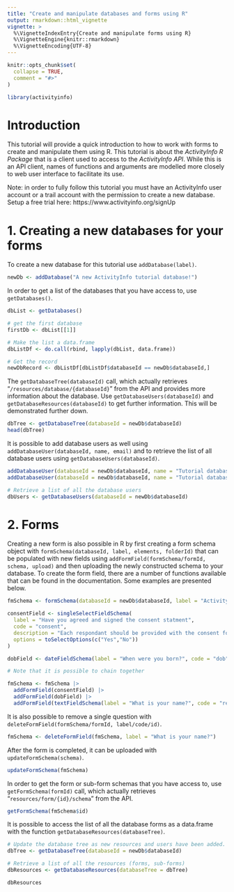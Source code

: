 ```yaml
---
title: "Create and manipulate databases and forms using R"
output: rmarkdown::html_vignette
vignette: >
  %\VignetteIndexEntry{Create and manipulate forms using R}
  %\VignetteEngine{knitr::rmarkdown}
  %\VignetteEncoding{UTF-8}
---
```


```r
knitr::opts_chunk$set(
  collapse = TRUE,
  comment = "#>"
)
```

```r
library(activityinfo)
```

# Introduction

This tutorial will provide a quick introduction to how to work with forms to create and manipulate them using R. This tutorial is about the *ActivityInfo R Package* that is a client used to access to the *ActivityInfo API*. While this is an API client, names of functions and arguments are modelled more closely to web user interface to facilitate its use.

Note: in order to fully follow this tutorial you must have an ActivityInfo user account or a trail account with the permission to create a new database. Setup a free trial here: https://www.activityinfo.org/signUp

# 1. Creating a new databases for your forms

To create a new database for this tutorial use `addDatabase(label)`.

```r

newDb <- addDatabase("A new ActivityInfo tutorial database!")

```

In order to get a list of the databases that you have access to, use `getDatabases()`.

```r

dbList <- getDatabases()

# get the first database
firstDb <- dbList[[1]]

# Make the list a data.frame
dbListDf <- do.call(rbind, lapply(dbList, data.frame))

# Get the record 
newDbRecord <- dbListDf[dbListDf$databaseId == newDb$databaseId,]

```

The `getDatabaseTree(databaseId)` call, which actually retrieves "`/resources/database/{databaseId}`" from the API and provides more information about the database. Use `getDatabaseUsers(databaseId)` and `getDatabaseResources(databaseId)` to get further information. This will be demonstrated further down.

```r
dbTree <- getDatabaseTree(databaseId = newDb$databaseId)
head(dbTree)
```

It is possible to add database users as well using `addDatabaseUser(databaseId, name, email)` and to retrieve the list of all database users using `getDatabaseUsers(databaseId)`.

```r

addDatabaseUser(databaseId = newDb$databaseId, name = "Tutorial database user", email = "activityinfo1@example.com")
addDatabaseUser(databaseId = newDb$databaseId, name = "Tutorial database user", email = "activityinfo2@example.com")

# Retrieve a list of all the database users
dbUsers <- getDatabaseUsers(databaseId = newDb$databaseId)

```

# 2. Forms

Creating a new form is also possible in R by first creating a form schema object with `formSchema(databaseId, label, elements, folderId)` that can be populated with new fields using `addFormField(formSchema/formId, schema, upload)` and then uploading the newly constructed schema to your database. To create the form field, there are a number of functions available that can be found in the documentation. Some examples are presented below.

```r
fmSchema <- formSchema(databaseId = newDb$databaseId, label = "ActivityInfo form generated from R")

consentField <- singleSelectFieldSchema(
  label = "Have you agreed and signed the consent statment", 
  code = "consent", 
  description = "Each respondant should be provided with the consent form.",
  options = toSelectOptions(c("Yes","No"))
)

dobField <- dateFieldSchema(label = "When were you born?", code = "dob")

# Note that it is possible to chain together

fmSchema <- fmSchema |>
  addFormField(consentField) |>
  addFormField(dobField) |>
  addFormField(textFieldSchema(label = "What is your name?", code = "respondant"))


```

It is also possible to remove a single question with `deleteFormField(formSchema/formId, label/code/id)`.

```r

fmSchema <- deleteFormField(fmSchema, label = "What is your name?")

```

After the form is completed, it can be uploaded with `updateFormSchema(schema)`.

```r

updateFormSchema(fmSchema)

```
In order to get the form or sub-form schemas that you have access to, use `getFormSchema(formId)` call, which actually retrieves "`resources/form/{id}/schema`" from the API.

```r

getFormSchema(fmSchema$id)

```

It is possible to access the list of all the database forms as a data.frame with the function `getDatabaseResources(databaseTree)`.

```r

# Update the database tree as new resources and users have been added.
dbTree <- getDatabaseTree(databaseId = newDb$databaseId)

# Retrieve a list of all the resources (forms, sub-forms)
dbResources <- getDatabaseResources(databaseTree = dbTree)

dbResources

```


